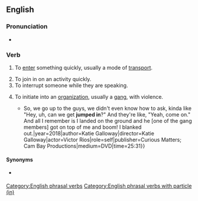 {{also|jumpin'}}

==English==

===Pronunciation===
* {{a|UK|US}} {{IPA|en|/d͡ʒʌmp ˈɪn/}}

===Verb===
{{en-verb|*}}

# To [[enter]] something quickly, usually a mode of [[transport]].
#: {{ux|en|I '''jumped in''' the car, and we sped off to the meeting.}}
# To join in on an activity quickly.
# To interrupt someone while they are speaking.
# {{lb|en|US|_|slang}} To initiate into an [[organization]], usually a [[gang]], with violence.
#* {{quote-av|en|title=The Pushouts|text=His [my cousin's] uncle was already in the gang. {{...}} So, we go up to the guys, we didn't even know how to ask, kinda like "Hey, uh, can we get '''jumped in'''?" And they're like, "Yeah, come on." And all I remember is I landed on the ground and he [one of the gang members] got on top of me and boom! I blanked out.|year=2018|author=Katie Galloway|director=Katie Galloway|actor=Victor Rios|role=self|publisher=Curious Matters; Cam Bay Productions|medium=DVD|time=25:31}}

====Synonyms====
* {{s|initiate into an organization}} {{l|en|haze}}

[[Category:English phrasal verbs]]
[[Category:English phrasal verbs with particle (in)]]